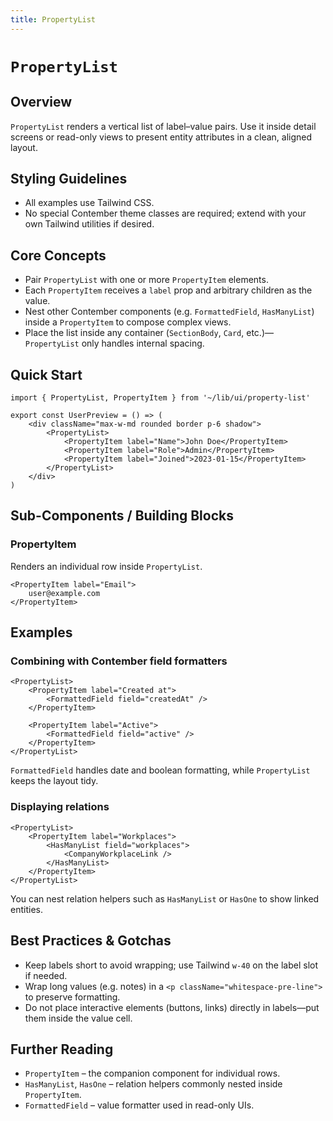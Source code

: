 ```yaml
---
title: PropertyList
---
```


<!-- Edited by human: false -->
<!-- Examples count: 11 -->
<!-- Source examples: 0 -->
<!-- Playground examples: 1 -->
<!-- External examples: 10 -->
<!-- Import examples: 6 -->

# `PropertyList`

## Overview
`PropertyList` renders a vertical list of label–value pairs.
Use it inside detail screens or read-only views to present entity attributes in a clean, aligned layout.

## Styling Guidelines
* All examples use Tailwind CSS.
* No special Contember theme classes are required; extend with your own Tailwind utilities if desired.

## Core Concepts
* Pair `PropertyList` with one or more `PropertyItem` elements.
* Each `PropertyItem` receives a `label` prop and arbitrary children as the value.
* Nest other Contember components (e.g. `FormattedField`, `HasManyList`) inside a `PropertyItem` to compose complex views.
* Place the list inside any container (`SectionBody`, `Card`, etc.)—`PropertyList` only handles internal spacing.

## Quick Start
```tsx
import { PropertyList, PropertyItem } from '~/lib/ui/property-list'

export const UserPreview = () => (
	<div className="max-w-md rounded border p-6 shadow">
		<PropertyList>
			<PropertyItem label="Name">John Doe</PropertyItem>
			<PropertyItem label="Role">Admin</PropertyItem>
			<PropertyItem label="Joined">2023-01-15</PropertyItem>
		</PropertyList>
	</div>
)
```

## Sub-Components / Building Blocks
### PropertyItem
Renders an individual row inside `PropertyList`.

```tsx
<PropertyItem label="Email">
	user@example.com
</PropertyItem>
```

## Examples
### Combining with Contember field formatters
```tsx
<PropertyList>
	<PropertyItem label="Created at">
		<FormattedField field="createdAt" />
	</PropertyItem>

	<PropertyItem label="Active">
		<FormattedField field="active" />
	</PropertyItem>
</PropertyList>
```
`FormattedField` handles date and boolean formatting, while `PropertyList` keeps the layout tidy.

### Displaying relations
```tsx
<PropertyList>
	<PropertyItem label="Workplaces">
		<HasManyList field="workplaces">
			<CompanyWorkplaceLink />
		</HasManyList>
	</PropertyItem>
</PropertyList>
```
You can nest relation helpers such as `HasManyList` or `HasOne` to show linked entities.

## Best Practices & Gotchas
* Keep labels short to avoid wrapping; use Tailwind `w-40` on the label slot if needed.
* Wrap long values (e.g. notes) in a `<p className="whitespace-pre-line">` to preserve formatting.
* Do not place interactive elements (buttons, links) directly in labels—put them inside the value cell.

## Further Reading
* `PropertyItem` – the companion component for individual rows.
* `HasManyList`, `HasOne` – relation helpers commonly nested inside `PropertyItem`.
* `FormattedField` – value formatter used in read-only UIs.

<!-- End of Generated Documentation -->
